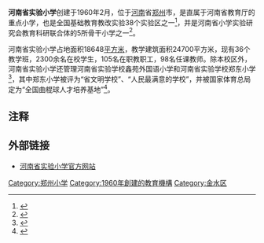 '''河南省实验小学'''创建于1960年2月，位于[[河南|河南]]省[[郑州|郑州]]市，是直属于河南省教育厅的重点小学，也是全国基础教育教改实验38个实验区之一<ref>{{cite web|url=http://www.cnki.com.cn/Article/CJFDTotal-JSSN200403035.htm|title=河南省实验小学|publisher=《[[金色少年|金色少年]]》2004年第3期|author=李小同|accessdate=2014年9月12日|archive-date=2016年3月4日|archive-url=https://web.archive.org/web/20160304100256/http://www.cnki.com.cn/Article/CJFDTotal-JSSN200403035.htm|dead-url=no}}</ref>，并是河南省小学实验研究会教育科研联合体的5所骨干小学之一<ref>{{cite web|url=http://www.pep.com.cn/rjs/rjdt/rjdt/201307/t20130711_1159501.htm|title=教社第六个实验基地7月6日在河南成立|publisher=[[人民教育出版社|人民教育出版社]]网站|date=2013年7月11日|accessdate=2014年9月12日|archive-date=2013年8月19日|archive-url=https://web.archive.org/web/20130819042230/http://www.pep.com.cn/rjs/rjdt/rjdt/201307/t20130711_1159501.htm|dead-url=no}}</ref>。

河南省实验小学占地面积18648[[平方米|平方米]]，教学建筑面积24700平方米，现有36个教学班，2300余名在校学生，105名在职教职工，98名任课教师。除本校区外，河南省实验小学还管理河南省实验学校鑫苑外国语小学和河南省实验学校郑东小学<ref>{{cite web|url=http://newpaper.dahe.cn/hnrb/html/2010-12/15/content_435627.htm|title=小学教育应致力于特色文化建设|publisher=《[[河南日报|河南日报]]》|date=2010年12月15日|accessdate=2014年9月12日|archive-date=2014年9月12日|archive-url=https://web.archive.org/web/20140912075739/http://newpaper.dahe.cn/hnrb/html/2010-12/15/content_435627.htm|dead-url=no}}</ref>，其中郑东小学被评为“省文明学校”、“人民最满意的学校”，并被国家体育总局定为“全国曲棍球人才培养基地”<ref>{{cite web|url=http://news.sina.com.cn/o/2009-06-15/071415790374s.shtml|title=办学理念决定办学质量——河南省实验学校郑东小学办学纪实|publisher=《[[大河报|大河报]]》|date=2009年6月15日|accessdate=2014年9月12日|archive-date=2014年9月12日|archive-url=https://web.archive.org/web/20140912122706/http://news.sina.com.cn/o/2009-06-15/071415790374s.shtml|dead-url=no}}</ref>。

==注释==
{{Reflist}}

==外部链接==
* [https://web.archive.org/web/20080802014356/http://www.hnssyxx.com/ 河南省实验小学官方网站]

{{郑州小学}}
[[Category:郑州小学|Category:郑州小学]]
[[Category:1960年創建的教育機構|Category:1960年創建的教育機構]]
[[Category:金水区|Category:金水区]]